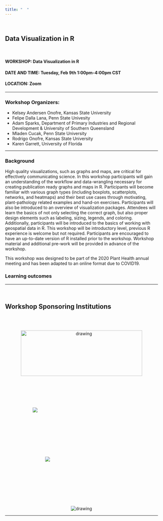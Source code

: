 ```yaml
---
title: "  "
---
```


\

## Data Visualization in R
 
\ 
 
#### WORKSHOP: Data Visualization in R
#### DATE AND TIME: Tuesday, Feb 9th 1:00pm-4:00pm  CST
#### LOCATION: Zoom 


***

### Workshop Organizers: 

 * Kelsey Andersen Onofre, Kansas State University
 * Felipe Dalla Lana, Penn State Univesity 
 * Adam Sparks, Department of Primary Industries and Regional Development & University of Southern Queensland
 * Mladen Cucak, Penn State University
 * Rodrigo Onofre, Kansas State University
 * Karen Garrett, University of Florida
\ 

*** 

### Background 

High quality visualizations, such as graphs and maps, are critical for effectively communicating science. In this workshop participants will gain an understanding of the workflow and data-wrangling necessary for creating publication ready graphs and maps in R. Participants will become familiar with various graph types (including boxplots, scatterplots, networks, and heatmaps) and their best use cases through motivating, plant-pathology related examples and hand-on exercises. Participants will also be introduced to an overview of visualization packages. Attendees will learn the basics of not only selecting the correct graph, but also proper design elements such as labeling, sizing, legends, and coloring. Additionally, participants will be introduced to the basics of working with geospatial data in R. This workshop will be introductory level, previous R experience is welcome but not required. Participants are encouraged to have an up-to-date version of R installed prior to the workshop. Workshop material and additional pre-work will be provided in advance of the workshop.

This workshop was designed to be part of the 2020 Plant Health annual meeting and has been adapted to an online format due to COVID19. 

### Learning outcomes


*** 
\  

## Workshop Sponsoring Institutions

\
\

<!-- The padding set in these follows the style guidelines for both orgs, do not modify -->
<center>
<img src="image_files/KState_PlantPathology_C_P.png"alt="drawing" width="400" height="150"/>
</center>


<img src="image_files/USQ_international.png" style="padding:90.71px 90.71px 0 90.71px;">

<img src="image_files/DPIRD.png" style="padding:132px 132px 132px 132px;">

<center>
<img src="image_files/UFPLANTPATH.png"alt="drawing"/>
</center>

***